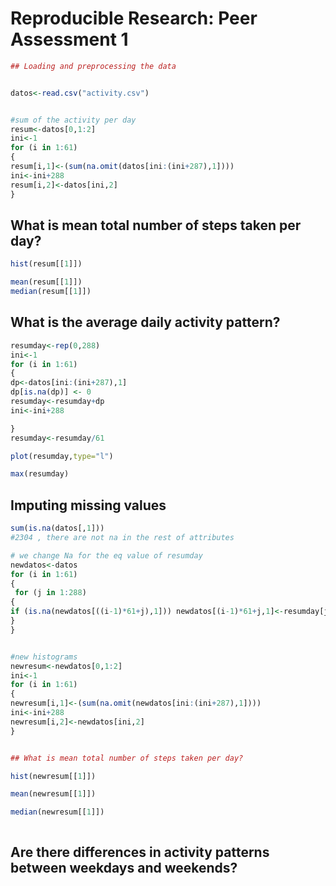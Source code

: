 # Reproducible Research: Peer Assessment 1

```r
## Loading and preprocessing the data


datos<-read.csv("activity.csv")


#sum of the activity per day
resum<-datos[0,1:2]
ini<-1
for (i in 1:61)
{
resum[i,1]<-(sum(na.omit(datos[ini:(ini+287),1])))
ini<-ini+288 
resum[i,2]<-datos[ini,2]
}

```
## What is mean total number of steps taken per day?

```r



hist(resum[[1]])

mean(resum[[1]])
median(resum[[1]])
```
## What is the average daily activity pattern?
```r



resumday<-rep(0,288)
ini<-1
for (i in 1:61)
{
dp<-datos[ini:(ini+287),1]
dp[is.na(dp)] <- 0
resumday<-resumday+dp
ini<-ini+288 

}
resumday<-resumday/61

plot(resumday,type="l")

max(resumday)

```
## Imputing missing values
```r



sum(is.na(datos[,1]))
#2304 , there are not na in the rest of attributes

# we change Na for the eq value of resumday
newdatos<-datos
for (i in 1:61)
{
 for (j in 1:288)
{
if (is.na(newdatos[((i-1)*61+j),1])) newdatos[(i-1)*61+j,1]<-resumday[j]
}
}


#new histograms
newresum<-newdatos[0,1:2]
ini<-1
for (i in 1:61)
{
newresum[i,1]<-(sum(na.omit(newdatos[ini:(ini+287),1])))
ini<-ini+288 
newresum[i,2]<-newdatos[ini,2]
}


## What is mean total number of steps taken per day?

hist(newresum[[1]])

mean(newresum[[1]])

median(newresum[[1]])



```


## Are there differences in activity patterns between weekdays and weekends?

